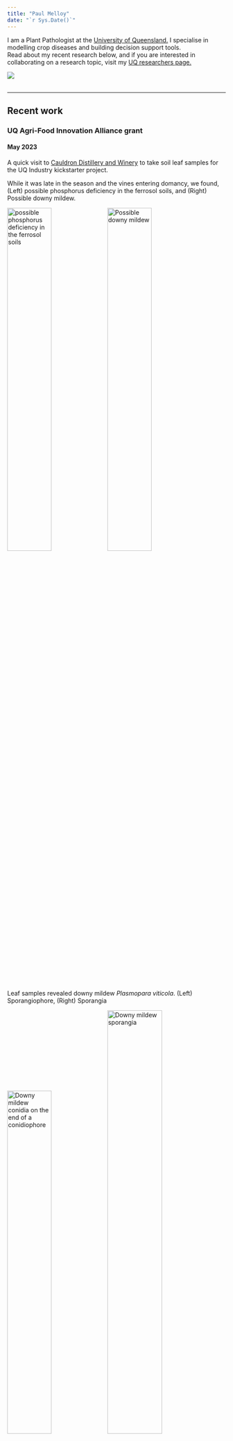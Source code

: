 ```yaml
---
title: "Paul Melloy"
date: "`r Sys.Date()`"
---
```


I am a Plant Pathologist at the [University of Queensland.](https://www.uq.edu.au/)
I specialise in modelling crop diseases and building decision support tools.  
Read about my recent research below, and if you are interested in collaborating
on a research topic, visit my [UQ researchers page.](https://researchers.uq.edu.au/researcher/37467)



![](files/img/PaulinQUTlab.jpg)  
<br> 

***  

## Recent work 

### UQ Agri-Food Innovation Alliance grant  
#### May 2023  
A quick visit to [Cauldron Distillery and Winery](https://www.cauldrondistillery.com.au/) 
to take soil leaf samples for the UQ Industry kickstarter project.  

While it was late in the season and the vines entering domancy, we found, (Left) 
possible phosphorus deficiency in the ferrosol soils, and (Right) Possible downy mildew.

![possible phosphorus deficiency in the ferrosol soils](files/img/Possible_phos_deficient.jpg){width=45%}
![Possible downy mildew](files/img/possible_DownyMildew.jpg){width=45%}  

<br>  

Leaf samples revealed downy mildew _Plasmopara viticola_. 
(Left) Sporangiophore, (Right) Sporangia  


![Downy mildew conidia on the end of a conidiophore](files/img/Downy_conidiophore.jpg){width=45%}
![Downy mildew sporangia](files/img/Downy sporangia.jpg){width=50%}  

<br>  

### UQ Agri-Food Innovation Alliance grant  
#### April 2023  
I am extremely excited to announce [Dr Anthony Young](https://agriculture.uq.edu.au/profile/4625/anthony-young) 
and myself were successful in an [Industry Kickstarter grant](https://agriculture.uq.edu.au/research/research-centres-and-groups/uq-agri-food-innovation-alliance/find-funding-or-research-partners)
to develop a "Decision support tool to support speciality smallholders and farm-gate 
producers."  

We are working with [Cauldron Distillery and Winery](https://www.cauldrondistillery.com.au/) 
in Mt Tamborine, south of Brisbane, to assess the efficacy of organic and synthetic 
fungicide timing on foliar grape vine diseases, powdery mildew and downy mildew. 
The field trial will assist in refining a decision support tool which will help 
smaller farm gate producer manage disease with lower costs and fungicide applications.  

***  

### [The influence of temperature and vapour pressure deficit on conidial germination and germ tubes production in an Australian _Podosphaera xanthii_ isolate.](https://paulmelloy.github.io/P_xanthii_titlepage.html)  

#### March 2023  
This paper has been accepted and published in the European Journal of Plant Pathology.
[https://doi.org/10.1007/s10658-023-02664-5](https://doi.org/10.1007/s10658-023-02664-5)  

<br>  

***

### Sampling Ascochyta rabaeii for field experiment  
#### February 2023  

Following the Goondiwindi GRDC updates I drove home via the Eastern Darling Downs
to collect some Ascochyta infested chickpea stubble. 
This will be used for inoculum in a field trial we are planning later this year.  

![Ascochyta lesion on stubble](files/img/Ascochyta_stubble.jpg){width=60%}

Stay tuned!!!

***  

#### November 2022  
I am pleased to share a pre-print of a paper I have been assisting with, titled, 
"The influence of temperature and vapour pressure deficit on conidial germination 
and germ tubes production in an Australian _Podosphaera xanthii_ isolate."
The paper has been submitted for review at the [European Journal of Plant Pathology](https://www.springer.com/journal/10658). The work was undertaken as part
of Zaiton Sapak's PhD and furthers our understanding on the temperature and vapour 
pressure conditions which influence germination rate and infection success of 
_P. xanthii_ on cucurbit leaves.  

Powdery mildew is at a high risk of evolving fungicide resistance and improper 
applications can be costly, hastening the evolution of fungicide resistance. 
Understanding the conditions at which the crop is at risk of infection will lead 
to the development of models and decisions support tools which increase the lead 
time to prepare for fungicide applications and timing sprays for maximum efficacy, 
reducing excessive spray applications or the immediate cost of applying ineffective 
poorly timed sprays.  

The results from this paper show the optimum conditions for rapid conidia germination
and the production of secondary and tertiary germ-tubes (a proxy for successful 
infection) was 28°C at saturated vapour pressure. Germination was prevented at 
temperatures above 34°C and below 8°C and reduced at other temperatures. As vapour 
pressure deficit increased germination and germ tube production decreased in a 
non-linear relationship and never completely prevented conidial germination or 
germ-tube production.  

I assisted with statistical analysis and final drafts of the paper. If you wish 
to read the pre-print, you can download it from Zenodo. 
[![DOI](https://zenodo.org/badge/DOI/10.5281/zenodo.7349124.svg)](https://doi.org/10.5281/zenodo.7349124)  

[You can also find the full statistical analysis and code at the research compendium here.](https://paulmelloy.github.io/P_xanthii_titlepage.html).  

***  



### National Pulse Pathology Meeting & Ascochyta blight Workshop  
#### October 2022  
An amazing week of presentations and discussions around pulse pathology and ascochyta
blight research in chickpea. 
I had a great time learning about chickpea breading efforts and disease epidemiology
research.
I came away with some excellent insights that I wish to apply as improvements to 
the `ascotraceR` model. Watch this space.

![](files/img/Wagga Wagga meeting-1.jpg)  

***  

### GRDC Update - Miles - Pitsworth - Goondiwindi  
#### July 2022  
At the end of July, I travelled around South East Queensland to the GRDC Updates
to present the decision support tools which have been developed on the GRDC funded
project I am involved with. A second la nina at the start of 2022 has provided a 
lot of moisture which are likely to lead to heavy losses to foliar diseases if crops
are not managed well for disease.  

The main apps we were presenting for the Northern grains region were
[StripeRustWM](https://www.agric.wa.gov.au/apps/striperustwm) 
and [YellowSpotWM](https://www.agric.wa.gov.au/apps/yellowspotwm-yellow-leaf-spot-management).  

There was a lot of interest in the applications and many were not yet familiar with
the available suit of decision support tools (DST). With a full moisture profile across 
many of the cropping areas those who were able to sow had more options. With seemingly 
more growers from the Goondiwindi region going into canola. Some farm managers were
therefore interested in the canola DSTs [SclerotiniaCM](https://www.agric.wa.gov.au/apps/sclerotiniacm-sclerotinia-management-app),
and [UCI BlackLegCM](https://www.agric.wa.gov.au/apps/uci-blacklegcm-blackleg-upper-canopy-infection-management-app).

![](files/img/2207_GRDCUpdates.jpg)  

***  

### Farms Advice - Plant disease modelling interview
#### June 2022
I had a great chat with ABC rural trailblazer [Jack Cresswell](https://twitter.com/jcressw3) on his [Farms Advice](https://farmsadvice.com.au/) podcast.  

[Follow this link to the interview.](https://anchor.fm/farmsadviceau/episodes/Plant-Disease-Modelling-in-Broadacre--Paul-Melloy-e1ji1kl)  

Or search for 'Farms Advice' in your podcast app.  

***  

### Simulation model for ascochyta blight  
#### May 2022  

`ascotraceR` is an R package which simulates ascochyta blight epidemics in chickpea
crops.
You can find `ascotraceR` on CRAN, and a resource announcement in *Phytopathology*.

[ascotraceR: An R Package Resource to Simulate the Spatiotemporal Spread of Ascochyta Blight in a Chickpea Field Over a Growing Season](https://apsjournals.apsnet.org/doi/10.1094/PHYTO-01-22-0016-A)

***  

### Is UniSuper's Defined Benefit Division fund worthwhile Shiny App  
#### May 2022  

Choice of superannuation is not the first type of research people like to do when starting a new job.
Most people want to finish the induction paperwork and financial forms as quickly as possible so they can commence diligently working for their new employer.
Therefore I gather most people would not fully dedicate their time to trying to understand 'What is a defined benefit division?' and 'Is it the best super product for me?'.
I certainly did not when I started work with the University of Southern Queensland almost four years ago.
I was coerced into UniSupers DBD and only 3 years down the track I realise it was not for me.  

When checking up on my super balance, shortly after starting work at The University of Queensland, 
I noticed that the total contributions I made from my salary after tax exceeded the fund balance.
Suffice to say, I liken the DBD to a pyramid scheme which only benefits people who are over the age of 50. 
In fact it is almost impossible to have a positive net return if you exit the fund before the age of 46.  

To help people understand how the DBD is calculated I created a shiny app which can be found at the following link
[https://paulmelloy.shinyapps.io/UniSuperDBD/](https://paulmelloy.shinyapps.io/UniSuperDBD/)  

***  


### 2022 Election shiny app  
#### May 2022  

I have been working on a shiny app to help a political party I am a member of, 
the [Fusion Party, *Science, Pirate, Secular and Climate Emergency Parties*](https://www.fusionparty.org.au/)  
The shiny app was made to easily convert electoral boundaries data from shape file
to `KML` file so they could be uploaded on a shared Google maps. 
Needless to say the app expanded monstrously when I found more data on the [AEC website](https://results.aec.gov.au/24310/Website/HouseDownloadsMenu-24310-Csv.htm).  

I included some analysis of voting preferences by division and voting booth, including
expected voter turnout to booths.  
Check out the app at https://paulmelloy.shinyapps.io/22_electoralboundaries/  

***  

### Estimating leaf temperature from NASA satellite data  
#### April 2022  

I wrote a blog, published on OpenPlantPathology's website, for how to use R to 
estimate leaf temperatures from data retrieved using the `nasapower` R package. 
Then plugging the data into functions from the R package `tealeaves`.
The result is being able to estimate the leaf temperature for any where on the planet.

[Click here to read the blog post](https://openplantpathology.netlify.app/posts/2022-04-01-powerful-tea-using-nasapower-and-tealeaves-to-obtain-leaf-temperatures/)

***  

### Efficient control of powdery mildew in mungbeans  
#### November 2021  

This paper uses meta-analytic methods to examine 16 field trials over eight seasons assessing fungicide spray timing for control of powdery mildew.  

[Read the paper in *Plant Disease*](https://apsjournals.apsnet.org/doi/10.1094/PDIS-06-21-1256-RE).  

[Recreate the analysis by following the research compendium.](https://openplantpathology.github.io/Mungbean_PM/preliminary-analysis.html)

